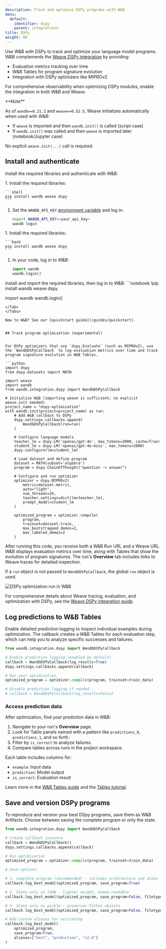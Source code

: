 ```yaml
---
description: Track and optimize DSPy programs with W&B.
menu:
  default:
    identifier: dspy
    parent: integrations
title: DSPy
weight: 80
---
```



Use W&B with DSPy to track and optimize your language model programs. W&B complements the [Weave DSPy integration](https://weave-docs.wandb.ai/guides/integrations/dspy) by providing:

- Evaluation metrics tracking over time
- W&B Tables for program signature evolution
- Integration with DSPy optimizers like MIPROv2

For comprehensive observability when optimizing DSPy modules, enable the integration in both W&B and Weave.

<Info>
**Note**

As of `wandb==0.21.2` and `weave==0.52.5`, Weave initializes automatically when used with W&B:

- If `weave` is imported and then `wandb.init()` is called (script case)
- If `wandb.init()` was called and then `weave` is imported later (notebook/Jupyter case)

No explicit `weave.init(...)` call is required.
</Info>

## Install and authenticate

Install the required libraries and authenticate with W&B:

<Tabs>
<Tab title="Command Line">
1. Install the required libraries:

    ```shell
    pip install wandb weave dspy
    ```

1. Set the `WANDB_API_KEY` [environment variable](/guides/models/track/environment-variables) and log in:

    ```bash
    export WANDB_API_KEY=<your_api_key>
    wandb login
    ```
</Tab>
<Tab title="Python">
1. Install the required libraries:

    ```bash
    pip install wandb weave dspy
    ```
1. In your code, log in to W&B:

    ```python
    import wandb
    wandb.login()
    ```
</Tab>
<Tab title="Notebook">
Install and import the required libraries, then log in to W&B:
```notebook
!pip install wandb weave dspy

import wandb
wandb.login()
```
</Tab>
</Tabs>

New to W&B? See our [quickstart guide](/guides/quickstart).


## Track program optimization (experimental)


For DSPy optimizers that use `dspy.Evaluate` (such as MIPROv2), use the `WandbDSPyCallback` to log evaluation metrics over time and track program signature evolution in W&B Tables.

```python
import dspy
from dspy.datasets import MATH

import weave
import wandb
from wandb.integration.dspy import WandbDSPyCallback

# Initialize W&B (importing weave is sufficient; no explicit weave.init needed)
project_name = "dspy-optimization"
with wandb.init(project=project_name) as run:
    # Add W&B callback to DSPy
    dspy.settings.callbacks.append(
        WandbDSPyCallback(run=run)
    )

    # Configure language models
    teacher_lm = dspy.LM('openai/gpt-4o', max_tokens=2000, cache=True)
    student_lm = dspy.LM('openai/gpt-4o-mini', max_tokens=2000)
    dspy.configure(lm=student_lm)

    # Load dataset and define program
    dataset = MATH(subset='algebra')
    program = dspy.ChainOfThought("question -> answer")

    # Configure and run optimizer
    optimizer = dspy.MIPROv2(
        metric=dataset.metric,
        auto="light",
        num_threads=24,
        teacher_settings=dict(lm=teacher_lm),
        prompt_model=student_lm
    )

    optimized_program = optimizer.compile(
        program,
        trainset=dataset.train,
        max_bootstrapped_demos=2,
        max_labeled_demos=2
    )
```

After running this code, you receive both a W&B Run URL and a Weave URL. W&B displays evaluation metrics over time, along with Tables that show the evolution of program signatures. The run's **Overview** tab includes links to Weave traces for detailed inspection.

If a `run` object is not passed to `WandbDSPyCallback`, the global `run` object is used.

<Frame>
    <img src="/images/integrations/dspy_run_page.png" alt="DSPy optimization run in W&B"  />
</Frame>

For comprehensive details about Weave tracing, evaluation, and optimization with DSPy, see the [Weave DSPy integration guide](https://weave-docs.wandb.ai/guides/integrations/dspy).

## Log predictions to W&B Tables

Enable detailed prediction logging to inspect individual examples during optimization. The callback creates a W&B Tables for each evaluation step, which can help you to analyze specific successes and failures.

```python
from wandb.integration.dspy import WandbDSPyCallback

# Enable prediction logging (enabled by default)
callback = WandbDSPyCallback(log_results=True)
dspy.settings.callbacks.append(callback)

# Run your optimization
optimized_program = optimizer.compile(program, trainset=train_data)

# Disable prediction logging if needed
# callback = WandbDSPyCallback(log_results=False)
```

### Access prediction data

After optimization, find your prediction data in W&B:

1. Navigate to your run's **Overview** page.
2. Look for Table panels named with a pattern like `predictions_0`, `predictions_1`, and so forth.
3. Filter by `is_correct` to analyze failures.
4. Compare tables across runs in the project workspace.

Each table includes columns for:
- `example`: Input data
- `prediction`: Model output
- `is_correct`: Evaluation result

Learn more in the [W&B Tables guide](../models/tables/visualize-tables.md) and the [Tables tutorial](../../tutorials/tables.md).

## Save and version DSPy programs

To reproduce and version your best DSpy programs, save them as W&B Artifacts. Choose between saving the complete program or only the state.

```python
from wandb.integration.dspy import WandbDSPyCallback

# Create callback instance
callback = WandbDSPyCallback()
dspy.settings.callbacks.append(callback)

# Run optimization
optimized_program = optimizer.compile(program, trainset=train_data)

# Save options:

# 1. Complete program (recommended) - includes architecture and state
callback.log_best_model(optimized_program, save_program=True)

# 2. State only as JSON - lighter weight, human-readable
callback.log_best_model(optimized_program, save_program=False, filetype="json")

# 3. State only as pickle - preserves Python objects
callback.log_best_model(optimized_program, save_program=False, filetype="pkl")

# Add custom aliases for versioning
callback.log_best_model(
    optimized_program,
    save_program=True,
    aliases=["best", "production", "v2.0"]
)
```
